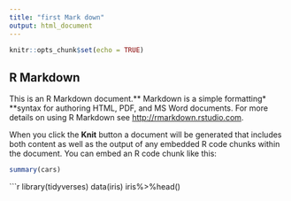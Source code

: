 ```yaml
---
title: "first Mark down"
output: html_document
---
```


```r
knitr::opts_chunk$set(echo = TRUE)
```

## R Markdown

This is an R Markdown document.** Markdown is a simple formatting* **syntax for authoring HTML, PDF, and MS Word documents. For more details on using R Markdown see <http://rmarkdown.rstudio.com>.

When you click the **Knit** button a document will be generated that includes both content as well as the output of any embedded R code chunks within the document. You can embed an R code chunk like this:

```r
summary(cars)
```

```r
library(tidyverses)
data(iris)
iris%>%head()